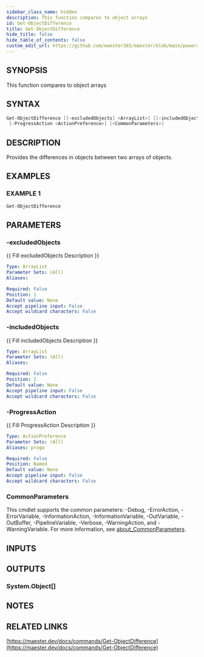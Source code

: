 ```yaml
---
sidebar_class_name: hidden
description: This function compares to object arrays
id: Get-ObjectDifference
title: Get-ObjectDifference
hide_title: false
hide_table_of_contents: false
custom_edit_url: https://github.com/maester365/maester/blob/main/powershell/public/Get-ObjectDifference.ps1
---
```


## SYNOPSIS

This function compares to object arrays

## SYNTAX

```powershell
Get-ObjectDifference [[-excludedObjects] <ArrayList>] [[-includedObjects] <ArrayList>]
 [-ProgressAction <ActionPreference>] [<CommonParameters>]
```

## DESCRIPTION

Provides the differences in objects between two arrays of objects.

## EXAMPLES

### EXAMPLE 1

```powershell
Get-ObjectDifference
```

## PARAMETERS

### -excludedObjects

\{\{ Fill excludedObjects Description \}\}

```yaml
Type: ArrayList
Parameter Sets: (All)
Aliases:

Required: False
Position: 1
Default value: None
Accept pipeline input: False
Accept wildcard characters: False
```

### -includedObjects

\{\{ Fill includedObjects Description \}\}

```yaml
Type: ArrayList
Parameter Sets: (All)
Aliases:

Required: False
Position: 2
Default value: None
Accept pipeline input: False
Accept wildcard characters: False
```

### -ProgressAction

\{\{ Fill ProgressAction Description \}\}

```yaml
Type: ActionPreference
Parameter Sets: (All)
Aliases: proga

Required: False
Position: Named
Default value: None
Accept pipeline input: False
Accept wildcard characters: False
```

### CommonParameters

This cmdlet supports the common parameters: -Debug, -ErrorAction, -ErrorVariable, -InformationAction, -InformationVariable, -OutVariable, -OutBuffer, -PipelineVariable, -Verbose, -WarningAction, and -WarningVariable. For more information, see [about_CommonParameters](http://go.microsoft.com/fwlink/?LinkID=113216).

## INPUTS

## OUTPUTS

### System.Object[]

## NOTES

## RELATED LINKS

[https://maester.dev/docs/commands/Get-ObjectDifference](https://maester.dev/docs/commands/Get-ObjectDifference)
